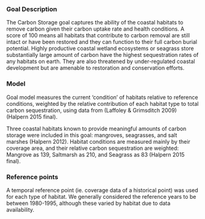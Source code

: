 ### Goal Description

The Carbon Storage goal captures the ability of the coastal habitats to remove carbon given their carbon uptake rate and health conditions. A score of 100 means all habitats that contribute to carbon removal are still intact or have been restored and they can function to their full carbon burial potential. Highly productive coastal wetland ecosystems or seagrass store substantially large amount of carbon have the highest sequestration rates of any habitats on earth. They are also threatened by under-regulated coastal development but are amenable to restoration and conservation efforts. 

### Model

Goal model measures the current ‘condition’ of habitats relative to reference conditions, weighted by the relative contribution of each habitat type to total carbon sequestration, using data from (Laffoley & Grimsditch 2009) (Halpern 2015 final). 

Three coastal habitats known to provide meaningful amounts of carbon storage were included in this goal: mangroves, seagrasses, and salt marshes (Halpern 2012). Habitat conditions are measured mainly by their coverage area, and their relative carbon sequestration are weighted: Mangrove as 139, Saltmarsh as	210, and Seagrass	as 83 (Halpern 2015 final). 


### Reference points 

A temporal reference point (ie. coverage data of a historical point) was used for each type of habitat. We generally considered the reference years to be between 1980-1995, although these varied by habitat due to data availability. 






